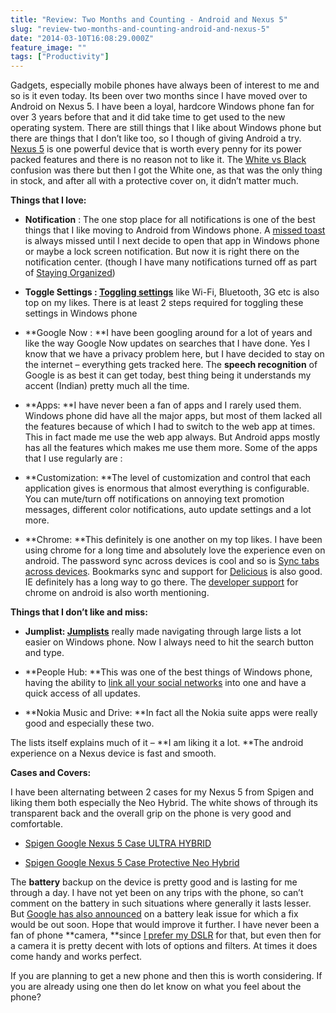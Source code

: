```yaml
---
title: "Review: Two Months and Counting - Android and Nexus 5"
slug: "review-two-months-and-counting-android-and-nexus-5"
date: "2014-03-10T16:08:29.000Z"
feature_image: ""
tags: ["Productivity"]
---
```


Gadgets, especially mobile phones have always been of interest to me and so is it even today. Its been over two months since I have moved over to Android on Nexus 5. I have been a loyal, hardcore Windows phone fan for over 3 years before that and it did take time to get used to the new operating system. There are still things that I like about Windows phone but there are things that I don’t like too, so I though of giving Android a try. [Nexus 5](https://www.google.com/nexus/5/) is one powerful device that is worth every penny for its power packed features and there is no reason not to like it. The [White vs Black](http://www.androidpolice.com/2013/10/20/weekend-poll-nexus-5-white-or-black/) confusion was there but then I got the White one, as that was the only thing in stock, and after all with a protective cover on, it didn’t matter much.

**Things that I love:**

*   **Notification** : The one stop place for all notifications is one of the best things that I like moving to Android from Windows phone. A [missed toast](http://i.msdn.microsoft.com/dynimg/IC619123.png) is always missed until I next decide to open that app in Windows phone or maybe a lock screen notification. But now it is right there on the notification center. (though I have many notifications turned off as part of [Staying Organized](/posts/staying-organized-finding-a-system-to-manage-it-all/))

*   **Toggle Settings : [Toggling settings](https://play.google.com/store/apps/details?id=com.painless.pc)** like Wi-Fi, Bluetooth, 3G etc is also top on my likes. There is at least 2 steps required for toggling these settings in Windows phone

*   \*\*Google Now : \*\*I have been googling around for a lot of years and like the way Google Now updates on searches that I have done. Yes I know that we have a privacy problem here, but I have decided to stay on the internet – everything gets tracked here. The **speech recognition** of Google is as best it can get today, best thing being it understands my accent (Indian) pretty much all the time.

*   \*\*Apps: \*\*I have never been a fan of apps and I rarely used them. Windows phone did have all the major apps, but most of them lacked all the features because of which I had to switch to the web app at times. This in fact made me use the web app always. But Android apps mostly has all the features which makes me use them more. Some of the apps that I use regularly are :

*   \*\*Customization: \*\*The level of customization and control that each application gives is enormous that almost everything is configurable. You can mute/turn off notifications on annoying text promotion messages, different color notifications, auto update settings and a lot more.

*   \*\*Chrome: \*\*This definitely is one another on my top likes. I have been using chrome for a long time and absolutely love the experience even on android. The password sync across devices is cool and so is [Sync tabs across devices](https://support.google.com/chrome/answer/2591582?hl=en). Bookmarks sync and support for [Delicious](https://play.google.com/store/apps/details?id=com.delicious) is also good. IE definitely has a long way to go there. The [developer support](https://developers.google.com/chrome-developer-tools/docs/remote-debugging) for chrome on android is also worth mentioning.

**Things that I don’t like and miss:**

*   **Jumplist: [Jumplists](/posts/windows-phone-series-jump-lists/)** really made navigating through large lists a lot easier on Windows phone. Now I always need to hit the search button and type.

*   \*\*People Hub: \*\*This was one of the best things of Windows phone, having the ability to [link all your social networks](http://www.windowsphone.com/en-us/how-to/wp7/people/people-hub?signin=true) into one and have a quick access of all updates.

*   \*\*Nokia Music and Drive: \*\*In fact all the Nokia suite apps were really good and especially these two.

The lists itself explains much of it – \*\*I am liking it a lot. \*\*The android experience on a Nexus device is fast and smooth.

**Cases and Covers:**

I have been alternating between 2 cases for my Nexus 5 from Spigen and liking them both especially the Neo Hybrid. The white shows of through its transparent back and the overall grip on the phone is very good and comfortable.

*   [Spigen Google Nexus 5 Case ULTRA HYBRID](http://www.amazon.in/gp/product/B00HYA10LC/ref=as_li_ss_tl?ie=UTF8&camp=3626&creative=24822&creativeASIN=B00HYA10LC&linkCode=as2&tag=rahulpnath-21)

*   [Spigen Google Nexus 5 Case Protective Neo Hybrid](http://www.amazon.in/gp/product/B00EV8Y6QQ/ref=as_li_ss_tl?ie=UTF8&camp=3626&creative=24822&creativeASIN=B00EV8Y6QQ&linkCode=as2&tag=rahulpnath-21)

The **battery** backup on the device is pretty good and is lasting for me through a day. I have not yet been on any trips with the phone, so can’t comment on the battery in such situations where generally it lasts lesser. But [Google has also announced](http://www.ibtimes.com/google-working-nexus-5-battery-drain-fix-affects-all-android-devices-kitkat-qualcomm-chips-1559771) on a battery leak issue for which a fix would be out soon. Hope that would improve it further. I have never been a fan of phone \*\*camera, \*\*since [I prefer my DSLR](/posts/photography-learning-to-click/) for that, but even then for a camera it is pretty decent with lots of options and filters. At times it does come handy and works perfect.

If you are planning to get a new phone and then this is worth considering. If you are already using one then do let know on what you feel about the phone?